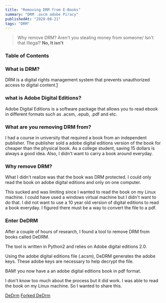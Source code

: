 ```yaml
---
title: "Removing DRM from E-Books"
summary: "DRM .ascm adobe Piracy"
publishedAt: "2020-08-21"
tags: "DRM"
---
```


> Why remove DRM? Aren't you stealing money from someone/ Isn't that Illegal? **No, It isn't**

### Table of Contents

### What is DRM?

DRM is a digital rights management system that prevents unauthorized access to digital content.[1](https://en.wikipedia.org/wiki/Digital_rights_management)

### what is Adobe Digital Editions?

Adobe Digital Editions is a software package that allows you to read ebook in different formats such as .acsm, .epub, .pdf and etc.

### What are you removing DRM from?

I had a course in university that required a book from an independent publisher. The publisher sold a adobe digital editions version of the book for cheaper than the physical book. As a college student, saving 15 dollars is always a good idea. Also, I didn't want to carry a book around everyday.

### Why remove DRM?

What I didn't realize was that the book was DRM protected. I could only read the book on adobe digital editions and only on one computer.

This sucked and was limiting since I wanted to read the book on my Linux machine. I could have used a windows virtual machine but I didn't want to do that. I did not want to use a 10 year old version of digital editions to read a book everyday. I figured there must be a way to convert the file to a pdf.

### Enter DeDRM

After a couple of hours of research, I found a tool to remove DRM from books called DeDRM.

The tool is written in Python2 and relies on Adobe digital editions 2.0.

Using the adobe digital editions file (.acsm), DeDRM generates the adobe keys. These adobe keys are necessary to help decrypt the file.

BAM! you now have a an adobe digital editions book in pdf format.

I don't know too much about the process but it did work. I was able to read the book on my Linux machine.
So I wanted to share this.

[DeDrm](https://github.com/apprenticeharper/DeDRM_tools)
[Forked DeDrm](https://github.com/nodrm/DeDRM_tools)
